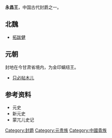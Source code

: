 '''永昌王'''，中国古代封爵之一。
==北魏==
*[[拓跋健|拓跋健]]
==元朝==
封地在今甘肃省境内，为金印螭纽王。
*[[只必帖木儿|只必帖木儿]]
==参考资料==
*元史
*新元史
*蒙兀儿史记
[[Category:封爵|Category:封爵]]
[[Category:元贵族|Category:元贵族]]
[[Category:中國貴族|Category:中國貴族]]
{{disambig|Cat=三字封號消歧義}}